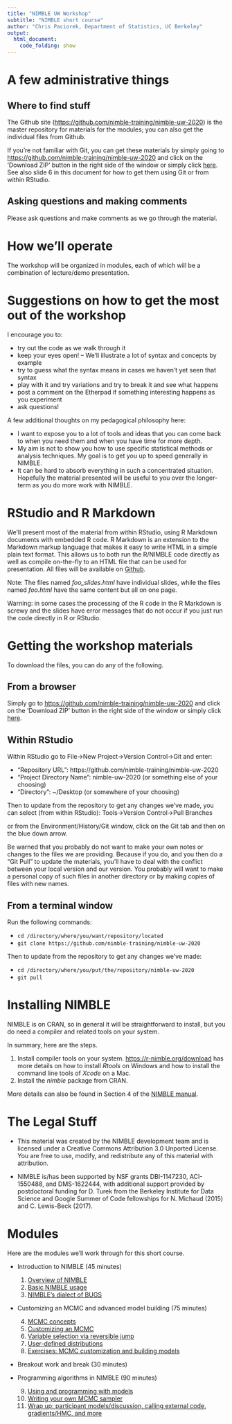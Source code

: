 ```yaml
---
title: "NIMBLE UW Workshop"
subtitle: "NIMBLE short course"
author: "Chris Paciorek, Department of Statistics, UC Berkeley"
output:
  html_document:
    code_folding: show
---
```


# A few administrative things

## Where to find stuff

The Github site ([https://github.com/nimble-training/nimble-uw-2020](https://github.com/nimble-training/nimble-uw-2020)) is the master repository for materials for the modules; you can also get the individual files from Github. 

If you're not familiar with Git, you can get these materials by simply going to [https://github.com/nimble-training/nimble-uw-2020](https://github.com/nimble-training/nimble-uw-2020) and click on the 'Download ZIP' button in the right side of the window or simply click [here](https://github.com/nimble-training/nimble-uw-2020/archive/master.zip). See also slide 6 in this document for how to get them using Git or from within RStudio.


## Asking questions and making comments

Please ask questions and make comments as we go through the material.

# How we'll operate

The workshop will be organized in modules, each of which will be a combination of lecture/demo presentation. 

# Suggestions on how to get the most out of the workshop

I encourage you to:

- try out the code as we walk through it
-  keep your eyes open! -- We'll illustrate a lot of syntax and concepts by example
- try to guess what the syntax means in cases we haven't yet seen that syntax
- play with it and try variations and try to break it and see what happens
- post a comment on the Etherpad if something interesting happens as you experiment
- ask questions!


A few additional thoughts on my pedagogical philosophy here:

- I want to expose you to a lot of tools and ideas that you can come back to when you need them and when you have time for more depth.
- My aim is not to show you how to use specific statistical methods or analysis techniques. My goal is to get you up to speed generally in NIMBLE.
- It can be hard to absorb everything in such a concentrated situation. Hopefully the material presented will be useful to you over the longer-term as you do more work with NIMBLE.

# RStudio and R Markdown

We'll present most of the material from within RStudio, using R Markdown documents with embedded R code. R Markdown is an extension to the Markdown markup language that makes it easy to write HTML in a simple plain text format.  This allows us to both run the R/NIMBLE code directly as well as compile on-the-fly to an HTML file that can be used for presentation. All files will be available on [Github](https://github.com/nimble-training/nimble-uw-2020).  

Note: The files named *foo_slides.html* have individual slides, while the files named *foo.html* have the same content but all on one page.

Warning: in some cases the processing of the R code in the R Markdown is screwy and the slides have error messages that do not occur if you just run the code directly in R or RStudio. 

# Getting the workshop materials

To download the files, you can do any of the following. 

## From a browser

Simply go to [https://github.com/nimble-training/nimble-uw-2020](https://github.com/nimble-training/nimble-uw-2020) and click on the 'Download ZIP' button in the right side of the window or simply click [here](https://github.com/nimble-training/nimble-uw-2020/archive/master.zip).

## Within RStudio

Within RStudio go to File->New Project->Version Control->Git and enter:

- "Repository URL": https://github.com/nimble-training/nimble-uw-2020
- "Project Directory Name": nimble-uw-2020 (or something else of your choosing)
- "Directory": ~/Desktop (or somewhere of your choosing)

Then to update from the repository to get any changes we've made, you can select (from within RStudio):
Tools->Version Control->Pull Branches

or from the Environment/History/Git window, click on the Git tab and then on the blue down arrow.

Be warned that you probably do not want to make your own notes or changes to the files we are providing. Because if you do, and you then do a "Git Pull" to update the materials, you'll have to deal with the conflict between your local version and our version. You probably will want to make a personal copy of such files in another directory or by making copies of files with new names.

## From a terminal window

Run the following commands:

- `cd /directory/where/you/want/repository/located`
- `git clone https://github.com/nimble-training/nimble-uw-2020`

Then to update from the repository to get any changes we've made:

- `cd /directory/where/you/put/the/repository/nimble-uw-2020`
- `git pull`

# Installing NIMBLE

NIMBLE is on CRAN, so in general it will be straightforward to install, but you do need a compiler and related tools on your system.  

In summary, here are the steps.

1. Install compiler tools on your system. [https://r-nimble.org/download](https://r-nimble.org/download) has more details on how to install *Rtools* on Windows and how to install the
command line tools of *Xcode* on a Mac.
2. Install the *nimble* package from CRAN. 

More details can also be found in Section 4 of the [NIMBLE manual](https://r-nimble.org/html_manual/cha-installing-nimble.html).

# The Legal Stuff

- This material was created by the NIMBLE development team and is licensed under a Creative Commons Attribution 3.0 Unported License. You are free to use, modify, and redistribute any of this material with attribution.

- NIMBLE is/has been supported by NSF grants DBI-1147230, ACI-1550488, and DMS-1622444, with additional support provided by postdoctoral funding for D. Turek from the Berkeley Institute for Data Science and Google Summer of Code fellowships for N. Michaud (2015) and C. Lewis-Beck (2017).

# Modules

Here are the modules we'll work through for this short course.

 - Introduction to NIMBLE (45 minutes)
 
    1. [Overview of NIMBLE](modules/1_nimble_background_slides.html)
    2. [Basic NIMBLE usage](modules/2_basic_use_slides.html)
    3. [NIMBLE's dialect of BUGS](modules/3_nimble_bugs_slides.html)

 - Customizing an MCMC and advanced model building (75 minutes)

    4. [MCMC concepts](modules/4_mcmc_concepts_slides.html) 
    5. [Customizing an MCMC](modules/5_customizing_mcmc_slides.html)
    6. [Variable selection via reversible jump](modules/6_variable_selection_slides.html)
    7. [User-defined distributions](modules/7_user_dist_slides.html)
    8. [Exercises: MCMC customization and building models](modules/8_exercises_slides.html)

 - Breakout work and break (30 minutes)

 - Programming algorithms in NIMBLE (90 minutes)
 
    9. [Using and programming with models](modules/9_using_models_slides.html)
    10. [Writing your own MCMC sampler](modules/10_user_sampler_slides.html) 
    11. [Wrap up: participant models/discussion, calling external code, gradients/HMC, and more](modules/11_wrapup_slides.html)



